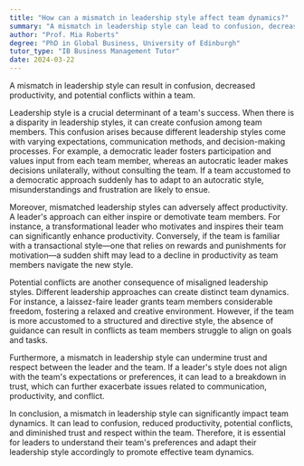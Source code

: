 ```yaml
---
title: "How can a mismatch in leadership style affect team dynamics?"
summary: "A mismatch in leadership style can lead to confusion, decreased productivity, and potential conflict within a team."
author: "Prof. Mia Roberts"
degree: "PhD in Global Business, University of Edinburgh"
tutor_type: "IB Business Management Tutor"
date: 2024-03-22
---
```


A mismatch in leadership style can result in confusion, decreased productivity, and potential conflicts within a team.

Leadership style is a crucial determinant of a team's success. When there is a disparity in leadership styles, it can create confusion among team members. This confusion arises because different leadership styles come with varying expectations, communication methods, and decision-making processes. For example, a democratic leader fosters participation and values input from each team member, whereas an autocratic leader makes decisions unilaterally, without consulting the team. If a team accustomed to a democratic approach suddenly has to adapt to an autocratic style, misunderstandings and frustration are likely to ensue.

Moreover, mismatched leadership styles can adversely affect productivity. A leader's approach can either inspire or demotivate team members. For instance, a transformational leader who motivates and inspires their team can significantly enhance productivity. Conversely, if the team is familiar with a transactional style—one that relies on rewards and punishments for motivation—a sudden shift may lead to a decline in productivity as team members navigate the new style.

Potential conflicts are another consequence of misaligned leadership styles. Different leadership approaches can create distinct team dynamics. For instance, a laissez-faire leader grants team members considerable freedom, fostering a relaxed and creative environment. However, if the team is more accustomed to a structured and directive style, the absence of guidance can result in conflicts as team members struggle to align on goals and tasks.

Furthermore, a mismatch in leadership style can undermine trust and respect between the leader and the team. If a leader's style does not align with the team's expectations or preferences, it can lead to a breakdown in trust, which can further exacerbate issues related to communication, productivity, and conflict.

In conclusion, a mismatch in leadership style can significantly impact team dynamics. It can lead to confusion, reduced productivity, potential conflicts, and diminished trust and respect within the team. Therefore, it is essential for leaders to understand their team's preferences and adapt their leadership style accordingly to promote effective team dynamics.
    